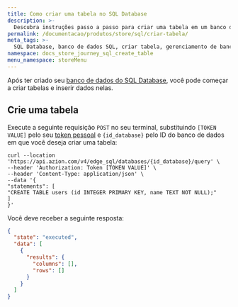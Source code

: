 ```yaml
---
title: Como criar uma tabela no SQL Database
description: >-
  Descubra instruções passo a passo para criar uma tabela em um banco de dados SQL Database para gerenciamento eficiente de dados.
permalink: /documentacao/produtos/store/sql/criar-tabela/
meta_tags: >-
  SQL Database, banco de dados SQL, criar tabela, gerenciamento de banco de dados, operações CRUD, integração API, data storage, SQL tutorial, guia SQL Database, criação de banco de dados, comandos SQL
namespace: docs_store_journey_sql_create_table
menu_namespace: storeMenu
---
```



Após ter criado seu [banco de dados do SQL Database](/pt-br/documentacao/produtos/store/sql/criar-banco-de-dados/), você pode começar a criar tabelas e inserir dados nelas.

<LinkButton link="/pt-br/documentacao/produtos/store/edge-sql/" label="Saiba mais sobre o SQL Database" severity="secondary" />

## Crie uma tabela

Execute a seguinte requisição `POST` no seu terminal, substituindo `[TOKEN VALUE]` pelo seu [token pessoal](/pt-br/documentacao/produtos/guias/personal-tokens/) e `{id_database}` pelo ID do banco de dados em que você deseja criar uma tabela:

```
curl --location 'https://api.azion.com/v4/edge_sql/databases/{id_database}/query' \
--header 'Authorization: Token [TOKEN VALUE]' \
--header 'Content-Type: application/json' \
--data '{
"statements": [
"CREATE TABLE users (id INTEGER PRIMARY KEY, name TEXT NOT NULL);"
]
}'
```

Você deve receber a seguinte resposta:

```json
{
  "state": "executed",
  "data": [
    {
      "results": {
        "columns": [],
        "rows": []
      }
    }
  ]
}
```
